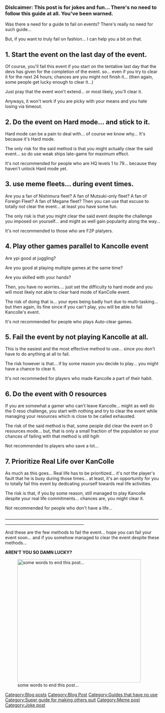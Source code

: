 ===Dislcaimer: This post is for jokes and fun... There's no need to follow this guide at all. You've been warned.===



Was there a need for a guide to fail on events? There's really no need for such guide...

But, if you want to truly fail on fashion... I can help you a bit on that.



==1. Start the event on the last day of the event.==
Of course, you'll fail this event if you start on the tentative last day that the devs has given for the completion of the event. so... even if you try to clear it for the next 24 hours; chances are you might not finish it... (then again, some people get lucky enough to clear it...)




Just pray that the event won't extend... or most likely, you'll clear it.




Anyways, it won't work if you are picky with your means and you hate losing via timeout.






==2. Do the event on Hard mode... and stick to it.==
Hard mode can be a pain to deal with... of course we know why... It's because it's Hard mode.




The only risk for the said method is that you might actually clear the said event... so do use weak ships late-game for maximum effect.




It's not recommended for people who are HQ levels 1 to 79... because they haven't unlock Hard mode yet.






==3. use meme fleets... during event times.==
Are you a fan of Nishimura fleet? A fan of Mutsuki-only fleet? A fan of Foreign Fleet? A fan of Megane fleet? Then you can use that excuse to totally not clear the event... at least you have some fun.




The only risk is that you might clear the said event despite the challenge you imposed on yourself... and might as well gain popularity along the way...




It's not recommended to those who are F2P platyers.






==4. Play other games parallel to Kancolle event==
Are ypi good at juggling?

Are you good at playing multiple games at the same time?

Are you skilled with your hands?

Then, you have no worries.... just set the difficulty to hard mode and you will most likely not able to clear hard mode of KanColle event.




The risk of doing that is... your eyes being badly hurt due to multi-tasking... but then again, its fine since if you can't play, you will be able to fail Kancolle's event.




It's not recommended for people who plays Auto-clear games.






==5. Fail the event by not playing Kancolle at all.==
This is the easiest and the most effective method to use... since you don't have to do anything at all to fail.




The risk however is that... if by some reason you decide to play... you might have a chance to clear it.




It's not recommeded for players who made Kancolle a part of their habit.






==6. Do the event with 0 resources==
If you are somewhat a gamer who can't leave Kancolle... might as well do the 0 reso challenge, you start with nothing and try to clear the event while managing your resources which is close to be called exhausted.




The risk of the said method is that, some people did clear the event on 0 resources mode... but, that is only a small fraction of the population so your chances of failing with that method is still hgih




Not recommended to players who save a lot...






==7. Prioritize Real Life over KanColle==
As much as this goes... Real life has to be prioritized... it's not the player's fault that he is busy during those times... at least, it's an opportunity for you to totally fail this event by dedicating yourself towards real life activities.




The risk is that, if you by some reason, still managed to play Kancolle despite your real life commitments... chances are, you might clear it.




Not recommended for people who don't have a life...




______________________________________________________________________________________________________________________

And these are the few methods to fail the event... hope you can fail your event soon... and if you somehow managed to clear the event despite these methods...




<p style="text-align: center;">'''AREN'T YOU SO DAMN LUCKY?'''</p>







[[File:-MA--HorribleSubs-_Last_Period_-_Owarinaki_Rasen_no_Monogatari_-_05_-720p-.mp4_snapshot_20.16_-2018.05.10_17.40.00-.jpg|thumb|400px|some words to end this post...]]
[[Category:Blog posts]]
[[Category:Blog Post]]
[[Category:Guides that have no use]]
[[Category:Super guide for making others quit]]
[[Category:Meme post]]
[[Category:Joke post]]